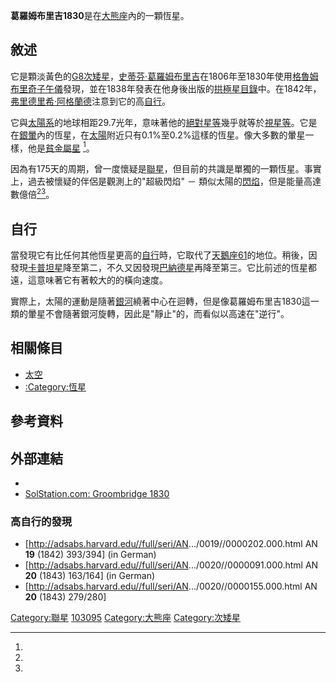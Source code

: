 {{Starbox begin
| name =葛羅姆布里吉1830 (Groombridge 1830) }}
{{Starbox image |
  image=
     <div style="position: relative">[[File:Ursa_Major_constellation_map.svg|250px]]
     <div style="position: absolute; left: 101px; top: 194px">[[Image:Locator_Dot.gif|5px]]</div>
     </div> <!--http://meta.wikimedia.org/wiki/Help:Composite_images --> | 
  caption=紅點顯示出葛羅姆布里吉1830在[[大熊座|大熊座]]的位置。}}
{{Starbox observe
| epoch = J2000
| ra={{RA|11|52|58.7691}}<ref name=aaa323_L49/>
| dec={{DEC|+37|43|07.239}}<ref name=aaa323_L49/>
| appmag_v=6.44<ref name=mnras133_475/>
| constell=[[大熊座|大熊座]] }}
{{Starbox character
| class=G8Vp<ref name=yerkes53/>
| b-v=+0.75<ref name=mnras133_475/>
| u-b=+0.16<ref name=mnras133_475/>
| variable=Suspected<ref name=csvs/> }}
{{Starbox astrometry
| radial_v=-98.0<ref name=rgcrv/>
| prop_mo_ra=4,003.69<ref name=aaa323_L49/>
| prop_mo_dec=-5,813.00<ref name=aaa323_L49/>
| parallax=109.22
| p_error=0.78
| parallax_footnote=<ref name=aaa323_L49/>
| absmag_v=6.62 }}
{{Starbox detail
| mass=0.661<ref name=apj22168_2_297/>
| radius=0.66<ref name=apj22168_2_297/>
| luminosity=0.19
| temperature=5,074<ref name=aaa480/>
| gravity=4.68<ref name=aaa480/>
| metal=[Fe/H] = -1.33<ref name=aaa480/>
| rotation=
| age={{nowrap|(4.7–5.3) × 10<sup>9</sup>}}<ref name=apj687/>
}}
{{Starbox catalog
| names = [[格利澤近星星表|GJ]] 451，[[Harvard_Revised_catalogue|HR]] 4550, [[Bonner_Durchmusterung|BD]] +38°2285, [[Henry_Draper_catalogue|HD]] 103095, CF UMa, [[Luyten_Half-Second_catalogue|LHS]] 44, [[Luyten_Two-Tenths_catalogue|LTT]] 13276, [[General_Catalogue_of_Trigonometric_Parallaxes|GCTP]] 2745.00, [[Smithsonian_Astrophysical_Observatory_Star_Catalog|SAO]] 62738, [[Fifth_Fundamental_Catalogue|FK5]] 1307, [[Hipparcos_catalogue|HIP]] 57939. }}
{{Starbox end}}
'''葛羅姆布里吉1830'''是在[[大熊座|大熊座]]內的一顆恆星。

==敘述==
它是顆淡黃色的[[恆星光譜|G8]][[次矮星|次矮星]]，[[史蒂芬·葛羅姆布里吉|史蒂芬·葛羅姆布里吉]]在1806年至1830年使用[[格魯姆布里奇子午儀|格魯姆布里奇子午儀]]發現，並在1838年發表在他身後出版的[[拱極星目錄|拱極星目錄]]中。在1842年，[[弗里德里希·阿格蘭德|弗里德里希·阿格蘭德]]注意到它的高[[自行|自行]]。

它與[[太陽系|太陽系]]的地球相距29.7光年，意味著他的[[絕對星等|絕對星等]]幾乎就等於[[視星等|視星等]]。它是在[[星系暈|銀暈]]內的恆星，在[[太陽|太陽]]附近只有0.1%至0.2%這樣的恆星。像大多數的暈星一樣，他是[[金屬量|貧金屬星]] <ref name=solstation/>。

因為有175天的周期，曾一度懷疑是[[聯星|聯星]]，但目前的共識是單獨的一顆恆星。事實上，過去被懷疑的伴侶是觀測上的"超級閃焰" － 類似太陽的[[閃焰|閃焰]]，但是能量高達數億倍<ref name=solstation/><ref name=as89_1_38/>。

==自行==
當發現它有比任何其他恆星更高的[[自行|自行]]時，它取代了[[天鵝座61|天鵝座61]]的地位。稍後，因發現[[卡普坦星|卡普坦星]]降至第二，不久又因發現[[巴納德星|巴納德星]]再降至第三。它比前述的恆星都遠，這意味著它有著較大的的橫向速度。

實際上，太陽的運動是隨著[[銀河|銀河]]繞著中心在迴轉，但是像葛羅姆布里吉1830這一類的暈星不會隨著銀河旋轉，因此是"靜止"的，而看似以高速在"逆行"。

==相關條目==
*[[太空|太空]]
*[[:Category:恆星|:Category:恆星]]

==參考資料==
{{reflist|refs=

<ref name=aaa323_L49>{{cite journal | author=Perryman, M. A. C. | coauthor=''et al.'' | title=The HIPPARCOS Catalogue | journal=Astronomy & Astrophysics | volume=323 | pages=L49–L52 | bibcode=1997A&A...323L..49P |date=April 1997}}</ref>

<ref name=apj687>{{cite journal | author=Mamajek, Eric E.; Hillenbrand, Lynne A. | title=Improved Age Estimation for Solar-Type Dwarfs Using Activity-Rotation Diagnostics | journal=The Astrophysical Journal | volume=687 | issue=2 | pages=1264–1293 | doi=10.1086/591785 | bibcode=2008ApJ...687.1264M |date=November 2008}}</ref>

<ref name=rgcrv>{{cite conference | last=Evans | first=D. S. | date=June 20–24, 1966 | editors=Batten, Alan Henry; Heard, John Frederick | title=The Revision of the General Catalogue of Radial Velocities | booktitle=Determination of Radial Velocities and their Applications, Proceedings from IAU Symposium no. 30 | location=University of Toronto | publisher=International Astronomical Union | url=http://adsabs.harvard.edu/abs/1967IAUS...30...57E | accessdate=2009-09-10 | archive-date=2019-06-26 | archive-url=https://web.archive.org/web/20190626205502/http://adsabs.harvard.edu/abs/1967IAUS...30...57E | dead-url=no }}</ref>

<ref name=aaa480>{{cite journal | author=Soubiran, C.; Bienaymé, O.; Mishenina, T. V.; Kovtyukh, V. V. | title=Vertical distribution of Galactic disk stars. IV. AMR and AVR from clump giants | journal=Astronomy and Astrophysics | volume=480 | issue=1 | pages=91–101 | doi=10.1051/0004-6361:20078788 | bibcode=2008A&A...480...91S|date=March 2008}}</ref>

<ref name=yerkes53>{{Cite journal | last=Johnson | first=H. L. | coauthors=Morgan, W. W. | title=Fundamental stellar photometry for standards of spectral type on the revised system of the Yerkes spectral atlas | journal=Astrophysical Journal | year=1953 | volume=117 | pages=313–352 | bibcode=1953ApJ...117..313J | doi=10.1086/145697 }}</ref>

<ref name=mnras133_475>{{cite journal | title=UBV photometry of 550 F, G and K type stars | url=https://archive.org/details/sim_monthly-notices-of-the-royal-astronomical-society_1966_133_4/page/475 | last=Argue | first=A. N. | journal=Monthly Notices of the Royal Astronomical Society | volume=133 | page=475 | year=1966 | bibcode=1966MNRAS.133..475A }}</ref>

<ref name=csvs>{{cite book  | author=Kukarkin, B. V. ''et al.'' | year=1981 | title=Catalogue of suspected variable stars | publisher=Academy of Sciences | location=Moscow, USSR | bibcode=1981NVS...C......0K }}</ref>

<ref name=solstation>{{cite web | url=http://www.solstation.com/stars/groo1830.htm | title=Groombridge 1830 | publisher=SolStation | access-date=2011-07-28 | archive-date=2021-02-26 | archive-url=https://web.archive.org/web/20210226012233/http://www.solstation.com/stars/groo1830.htm | dead-url=no }}</ref>

<ref name=as89_1_38>{{cite journal | title=Superflares and Giant Planets | last=Rubenstein | first=Eric P. | journal=American Scientist | volume=89 | issue=1 | page=38 | doi=10.1511/2001.1.38 | bibcode=2001AmSci..89...38R |arxiv = astro-ph/0101573 |date=February 2001}}</ref>

<ref name=apj22168_2_297>{{cite journal | author=Takeda, Genya; Ford, Eric B.; Sills, Alison; Rasio, Frederic A.; Fischer, Debra A.; Valenti, Jeff A. | title=Structure and Evolution of Nearby Stars with Planets. II. Physical Properties of ~1000 Cool Stars from the SPOCS Catalog | journal=The Astrophysical Journal Supplement Series | volume=168 | issue=2 | pages=297–318 | doi=10.1086/509763 | bibcode=2007ApJS..168..297T |arxiv = astro-ph/0607235 |date=February 2007}}</ref>

}}

==外部連結==
*{{Cite journal |first=Garik |last=Israelian |last2=''et al.'' |first2=Ramon J. |year=1998 |last3=Rebolo |first3=Rafael |title=Oxygen Abundances in Unevolved Metal-poor Stars from Near-Ultraviolet OH Lines |journal=[[Astrophysical_Journal|Astrophysical Journal]] |volume=507 |issue=2 |pages=805 |doi=10.1086/306351 |bibcode=1998ApJ...507..805I|arxiv = astro-ph/9806235 }}
*[http://www.solstation.com/stars/groo1830.htm SolStation.com: Groombridge 1830] {{Wayback|url=http://www.solstation.com/stars/groo1830.htm |date=20210226012233 }}

===高自行的發現===
*[http://adsabs.harvard.edu//full/seri/AN.../0019//0000202.000.html AN '''19''' (1842) 393/394] {{Wayback|url=http://adsabs.harvard.edu//full/seri/AN.../0019//0000202.000.html |date=20190602024316 }} (in German)
*[http://adsabs.harvard.edu//full/seri/AN.../0020//0000091.000.html AN '''20''' (1843) 163/164] {{Wayback|url=http://adsabs.harvard.edu//full/seri/AN.../0020//0000091.000.html |date=20190602024313 }} (in German)
*[http://adsabs.harvard.edu//full/seri/AN.../0020//0000155.000.html AN '''20''' (1843) 279/280] {{Wayback|url=http://adsabs.harvard.edu//full/seri/AN.../0020//0000155.000.html |date=20190602024316 }}

{{Nearest systems|6}}
{{Nearest bright star systems|3.}}
{{Stars of Ursa Major}}

[[Category:聯星|Category:聯星]]
[[Category:HD和HDE天體|103095]]
[[Category:大熊座|Category:大熊座]]
[[Category:次矮星|Category:次矮星]]